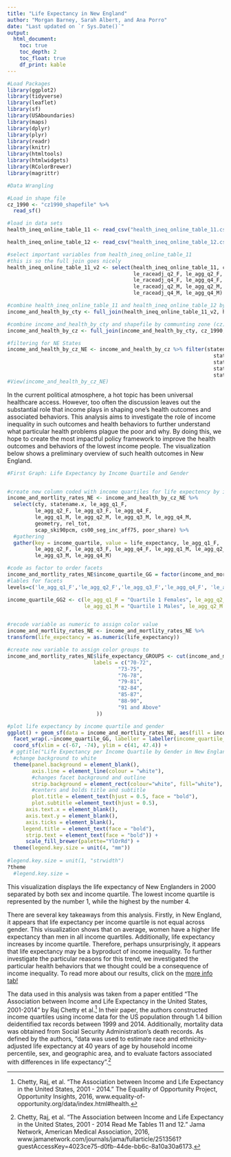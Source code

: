 ```yaml
---
title: "Life Expectancy in New England"
author: "Morgan Barney, Sarah Albert, and Ana Porro"
date: "Last updated on `r Sys.Date()`"
output:
  html_document:
    toc: true
    toc_depth: 2
    toc_float: true
    df_print: kable
---
```


<!--
Comments in HTML are like this! 
-->

```r
#Load Packages
library(ggplot2)
library(tidyverse)
library(leaflet)
library(sf)
library(USAboundaries)
library(maps)
library(dplyr)
library(plyr)
library(readr)
library(knitr)
library(htmltools)
library(htmlwidgets)
library(RColorBrewer)
library(magrittr)
```

```r
#Data Wrangling

#Load in shape file
cz_1990 <- "cz1990_shapefile" %>%
  read_sf()

#load in data sets
health_ineq_online_table_11 <- read_csv("health_ineq_online_table_11.csv")

health_ineq_online_table_12 <- read_csv("health_ineq_online_table_12.csv")

#select important variables from health_ineq_online_table_11
#this is so the full join goes nicely
health_ineq_online_table_11_v2 <- select(health_ineq_online_table_11, cty, statename, le_raceadj_q1_F, le_agg_q1_F, 
                                         le_raceadj_q2_F, le_agg_q2_F, le_raceadj_q3_F, le_agg_q3_F, 
                                         le_raceadj_q4_F, le_agg_q4_F, le_raceadj_q1_M, le_agg_q1_M, 
                                         le_raceadj_q2_M, le_agg_q2_M, le_raceadj_q3_M, le_agg_q3_M, 
                                         le_raceadj_q4_M, le_agg_q4_M)

#combine health_ineq_online_table_11 and health_ineq_online_table_12 by county (cty) and view
income_and_health_by_cty <- full_join(health_ineq_online_table_11_v2, health_ineq_online_table_12, by = "cty")

#combine income_and_health_by_cty and shapefile by communting zone (cz)
income_and_health_by_cz <- full_join(income_and_health_by_cty, cz_1990, by = "cz")

#filtering for NE States
income_and_health_by_cz_NE <- income_and_health_by_cz %>% filter(statename.x == "Massachusetts" | 
                                                                   statename.x == "Maine" |
                                                                   statename.x == "New Hampshire" |
                                                                   statename.x == "Vermont" |
                                                                   statename.x == "Rhode Island")
#View(income_and_health_by_cz_NE)
```


In the current political atmosphere, a hot topic has been universal healthcare access.  However, too often the discussion leaves out the substantial role that income plays in shaping one's health outcomes and associated behaviors.  This analysis aims to investigate the role of income inequality in such outcomes and health behaviors to further understand what particular health problems plague the poor and why.  By doing this, we hope to create the most impactful policy framework to improve the health outcomes and  behaviors of the lowest income people.  The visualization below shows a preliminary overview of such health outcomes in New England. 

```r
#First Graph: Life Expectancy by Income Quartile and Gender


#create new column coded with income quartiles for life expectency by income quartile
income_and_mortlity_rates_NE <- income_and_health_by_cz_NE %>% 
  select(cty, statename.x, le_agg_q1_F, 
         le_agg_q2_F, le_agg_q3_F, le_agg_q4_F, 
         le_agg_q1_M, le_agg_q2_M, le_agg_q3_M, le_agg_q4_M,
         geometry, rel_tot, 
         scap_ski90pcm, cs00_seg_inc_aff75, poor_share) %>%
  #gathering
  gather(key = income_quartile, value = life_expectancy, le_agg_q1_F,
         le_agg_q2_F, le_agg_q3_F, le_agg_q4_F, le_agg_q1_M, le_agg_q2_M,
         le_agg_q3_M, le_agg_q4_M) 

#code as factor to order facets
income_and_mortlity_rates_NE$income_quartile_GG = factor(income_and_mortlity_rates_NE$income_quartile, levels=c('le_agg_q1_F','le_agg_q2_F','le_agg_q3_F','le_agg_q4_F', 'le_agg_q1_M', 'le_agg_q2_M','le_agg_q3_M', 'le_agg_q4_M'))
#lables for facets
levels=c('le_agg_q1_F','le_agg_q2_F','le_agg_q3_F','le_agg_q4_F', 'le_agg_q1_M', 'le_agg_q2_M','le_agg_q3_M', 'le_agg_q4_M')

income_quartile_GG2 <- c(le_agg_q1_F = "Quartile 1 Females", le_agg_q2_F = "Quartile 2 Females", le_agg_q3_F = "Quartile 3 Females", le_agg_q4_F = "Quartile 4 Females", 
                         le_agg_q1_M = "Quartile 1 Males", le_agg_q2_M = "Quartile 2 Males", le_agg_q3_M = "Quartile 3 Males", le_agg_q4_M = "Quartile 4 Males")


#recode variable as numeric to assign color value
income_and_mortlity_rates_NE <- income_and_mortlity_rates_NE %>%
transform(life_expectancy = as.numeric(life_expectancy))

#create new variable to assign color groups to
income_and_mortlity_rates_NE$life_expectancy_GROUPS <- cut(income_and_mortlity_rates_NE$life_expectancy, breaks = c( 70,73, 76, 79, 82, 85, 88, 91, Inf),
                            labels = c("70-72",
                                    "73-75",
                                    "76-78",
                                    "79-81",
                                    "82-84",
                                    "85-87",
                                    "88-90",
                                    "91 and Above"
                             ))

#plot life expectancy by income quartile and gender
ggplot() + geom_sf(data = income_and_mortlity_rates_NE, aes(fill = income_and_mortlity_rates_NE$life_expectancy_GROUPS)) + 
  facet_wrap(.~income_quartile_GG, labeller = labeller(income_quartile_GG=income_quartile_GG2), nrow = 2) + labs(title= "Life Expectancy per Income Quartile by Gender in New England", subtitle = "What role do income and gender play in life expectancy in the Northeast?", fill="Life\nExpectancy") + 
  coord_sf(xlim = c(-67, -74), ylim = c(41, 47.4)) +
 # ggtitle("Life Expectancy per Income Quartile by Gender in New England", subtitle = "What role do income and gender play in life expectancy in the Northeast?")+
  #change background to white
  theme(panel.background = element_blank(),
        axis.line = element_line(colour = "white"),
        #changes facet background and outline
        strip.background = element_rect(colour="white", fill="white"),
        #centers and bolds title and subtitle
        plot.title = element_text(hjust = 0.5, face = "bold"),
        plot.subtitle =element_text(hjust = 0.5),
      axis.text.x = element_blank(),
      axis.text.y = element_blank(),
      axis.ticks = element_blank(),
     legend.title = element_text(face = "bold"),
      strip.text = element_text(face = "bold")) +
      scale_fill_brewer(palette="YlOrRd") + 
  theme(legend.key.size = unit(4, "mm"))
     
#legend.key.size = unit(1, "strwidth") 
?theme
  #legend.key.size = 
```



This visualization displays the life expectancy of New Englanders in 2000 separated by both sex and income quartile.  The lowest income quartile is represented by the number 1, while the highest by the number 4.  

There are several key takeaways from this analysis. Firstly, in New England, it appears that life expectancy per income quartile is not equal across gender.  This visualization shows that on average, women have a higher life expectancy than men in all income quartiles. Additionally, life expectancy increases by income quartile.  Therefore, perhaps unsurprisingly, it appears that life expectancy may be a byproduct of income inequality. To further investigate the particular reasons for this trend, we investigated the particular health behaviors that we thought could be a consequence of income inequality. To read more about our results, click on the [more info tab!](https://aporro95.github.io/webpage/more_info.html) 
	 
The data used in this analysis was taken from a paper entitled “The Association between Income and Life Expectancy in the United States, 2001-2014” by Raj Chetty et al.^[Chetty, Raj, et al. “The Association between Income and Life Expectancy in the United States, 2001 - 2014.” The Equality of Opportunity Project, Opportunity Insights, 2016, www.equality-of-opportunity.org/data/index.html#health.]  In their paper, the authors constructed income quartiles using income data for the US population through 1.4 billion deidentified tax records between 1999 and 2014. Additionally, mortality data was obtained from Social Security Administration's death records. As defined by the authors, "data was used to estimate race and ethnicity-adjusted life expectancy at 40 years of age by household income percentile, sex, and geographic area, and to evaluate factors associated with differences in life expectancy".^[Chetty, Raj, et al. “The Association between Income and Life Expectancy in the United States, 2001 - 2014 Read Me Tables 11 and 12.” Jama Network, American Medical Association, 2016, www.jamanetwork.com/journals/jama/fullarticle/2513561?guestAccessKey=4023ce75-d0fb-44de-bb6c-8a10a30a6173.]





